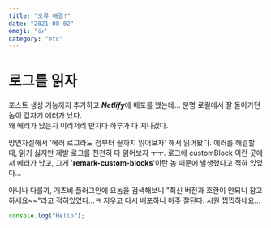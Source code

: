```yaml
---
title: "오류 해결!"
date: "2021-08-02"
emoji: "👍"
category: "etc"
---
```


# 로그를 읽자
포스트 생성 기능까지 추가하고 ***Netlify***에 배포를 했는데... 분명 로컬에서 잘 돌아가던 놈이 갑자기 에러가 났다.  
왜 에러가 났는지 이리저리 만지다 하루가 다 지나갔다.

망연자실해서 '에러 로그라도 첨부터 끝까지 읽어보자' 해서 읽어봤다. 에러를 해결할 때, 읽기 싫지만 제발 로그를 천천히 다 읽어보자 ㅜㅜ. 
로그에 customBlock 이란 곳에서 에러가 났고, 그게 '**remark-custom-blocks**'이란 놈 때문에 발생했다고 적혀 있었다...

아니나 다를까, 개츠비 플러그인에 요놈을 검색해보니 "최신 버전과 호환이 안되니 참고하세요~~"라고 적혀있었다...ㅋ 지우고 다시 배포하니 아주 잘된다. 시원 찝찝하네요...

```js
console.log("Hello");
```